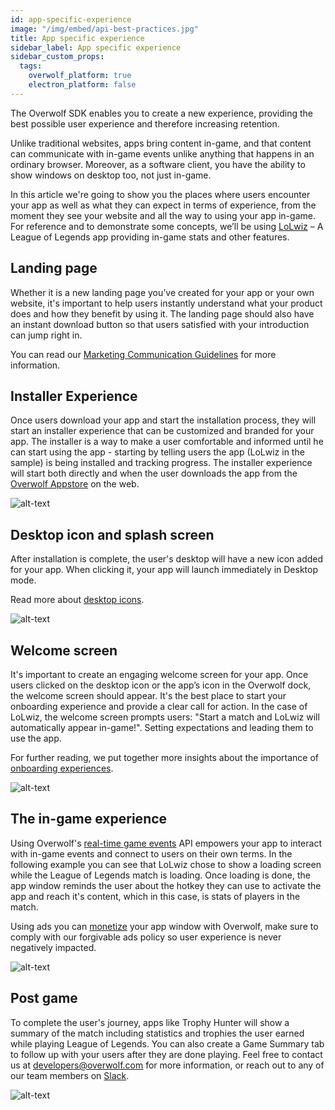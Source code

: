 ```yaml
---
id: app-specific-experience
image: "/img/embed/api-best-practices.jpg"
title: App specific experience
sidebar_label: App specific experience
sidebar_custom_props:
  tags:
    overwolf_platform: true
    electron_platform: false
---
```



The Overwolf SDK enables you to create a new experience, providing the best possible user experience and therefore increasing retention.

Unlike traditional websites, apps bring content in-game, and that content can communicate with in-game events unlike anything that happens in an ordinary browser. Moreover, as a software client, you have the ability to show windows on desktop too, not just in-game.

In this article we're going to show you the places where users encounter your app as well as what they can expect in terms of experience, from the moment they see your website and all the way to using your app in-game. For reference and to demonstrate some concepts, we’ll be using [LoLwiz](https://www.overwolf.com/app/LoLwiz) – A League of Legends app providing in-game stats and other features.

## Landing page

Whether it is a new landing page you’ve created for your app or your own website, it's important to help users instantly understand what your product does and how they benefit by using it. The landing page should also have an instant download button so that users satisfied with your introduction can jump right in.

You can read our [Marketing Communication Guidelines](communication-guidelines) for more information.

## Installer Experience

Once users download your app and start the installation process, they will start an installer experience that can be customized and branded for your app. The installer is a way to make a user comfortable and informed until he can start using the app - starting by telling users the app (LoLwiz in the sample) is being installed and tracking progress. The installer experience will start both directly and when the user downloads the app from the [Overwolf Appstore](https://www.overwolf.com/) on the web.

![alt-text](/assets/app-specific-experience/lolwiz-installer-1.jpg)


## Desktop icon and splash screen

After installation is complete, the user's desktop will have a new icon added for your app. When clicking it, your app will launch immediately in Desktop mode.

Read more about [desktop icons](/start/submit-your-app).

![alt-text](/assets/app-specific-experience/desktop-icon-and-splash-screen.jpg)

## Welcome screen

It's important to create an engaging welcome screen for your app. Once users clicked on the desktop icon or the app’s icon in the Overwolf dock, the welcome screen should appear. It's the best place to start your onboarding experience and provide a clear call for action. In the case of LoLwiz, the welcome screen prompts users: "Start a match and LoLwiz will automatically appear in-game!". Setting expectations and leading them to use the app.

For further reading, we put together more insights about the importance of [onboarding experiences](https://medium.com/overwolf/apps-ftue-best-practices-670dd4fb2b10).

![alt-text](/assets/app-specific-experience/lolwiz-home.jpg)


## The in-game experience

Using Overwolf's [real-time game events](/api/games/events) API empowers your app to interact with in-game events and connect to users on their own terms. In the following example you can see that LoLwiz chose to show a loading screen while the League of Legends match is loading. Once loading is done, the app window reminds the user about the hotkey they can use to activate the app and reach it's content, which in this case, is stats of players in the match.

Using ads you can [monetize](/start/monetize-your-app) your app window with Overwolf, make sure to comply with our forgivable ads policy so user experience is never negatively impacted.

![alt-text](/assets/app-specific-experience/lolwiz-stats.jpg)


## Post game

To complete the user's journey, apps like Trophy Hunter will show a summary of the match including statistics and trophies the user earned while playing League of Legends. You can also create a Game Summary tab to follow up with your users after they are done playing. Feel free to contact us at developers@overwolf.com for more information, or reach out to any of our team members on [Slack](https://overwolfdevs.slack.com).

![alt-text](/assets/app-specific-experience/trophy-hunter-post-game.jpg)
